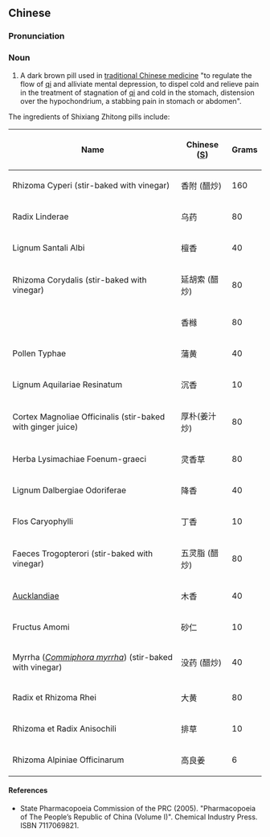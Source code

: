 ==Chinese==
{{zh-forms}}

===Pronunciation===
{{zh-pron
|m=shíxiāng zhǐtòng wán
|cat=n
}}

===Noun===
{{zh-noun}}

# A dark brown pill used in [[traditional Chinese medicine]] "to regulate the flow of [[qi]] and alliviate mental depression, to dispel cold and relieve pain in the treatment of stagnation of [[qi]] and cold in the stomach, distension over the hypochondrium, a stabbing pain in stomach or abdomen".

The ingredients of Shixiang Zhitong pills include:

{| class="wikitable sortable"
|-
!Name
!Chinese ([[Simplified Chinese|S]])
!Grams
|-
|Rhizoma Cyperi (stir-baked with vinegar)
|香附 (醋炒)
| 160
|-
|Radix Linderae
|乌药
| 80
|-
|Lignum Santali Albi
|檀香
| 40
|-
|Rhizoma Corydalis (stir-baked with vinegar)
|延胡索 (醋炒)
| 80
|-
| {{l|la|fructus|Fructus}} {{l|mul|Citrus|Citri}}
|香橼
| 80
|-
|Pollen Typhae
|蒲黄
| 40
|-
|Lignum Aquilariae Resinatum
|沉香
| 10
|-
|Cortex Magnoliae Officinalis (stir-baked with ginger juice)
|厚朴(姜汁炒)
| 80
|-
|Herba Lysimachiae Foenum-graeci
|灵香草
| 80
|-
|Lignum Dalbergiae Odoriferae
|降香
| 40
|-
|Flos Caryophylli
|丁香
| 10
|-
|Faeces Trogopterori (stir-baked with vinegar)
|五灵脂 (醋炒)
| 80
|-
| {{l|la|radix|Radix}} [[Aucklandia|Aucklandiae]]
|木香
| 40
|-
|Fructus Amomi
|砂仁
| 10
|-
| Myrrha (''[[Commiphora myrrha]]'') (stir-baked with vinegar)
|没药 (醋炒)
| 40
|-
|Radix et Rhizoma Rhei
|大黄
| 80
|-
|Rhizoma et Radix Anisochili
|排草
|10
|-
|Rhizoma Alpiniae Officinarum
|高良姜
|6
|}

====References====
* State Pharmacopoeia Commission of the PRC (2005). "Pharmacopoeia of The People’s Republic of China (Volume I)". Chemical Industry Press. ISBN 7117069821.